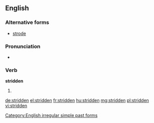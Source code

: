 ==English==

===Alternative forms===
* [[strode]] {{qualifier|US}}

===Pronunciation===
* {{IPA|/ˈstɻɪdən/}}

===Verb===
'''stridden'''

# {{British}} {{past participle of|stride}}

[[Category:English irregular simple past forms]]

[[de:stridden]]
[[el:stridden]]
[[fr:stridden]]
[[hu:stridden]]
[[mg:stridden]]
[[pl:stridden]]
[[vi:stridden]]